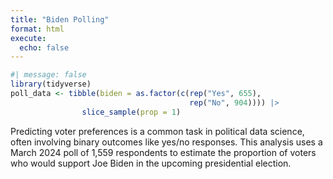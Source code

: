 ```yaml
---
title: "Biden Polling"
format: html
execute: 
  echo: false
---
```



```r
#| message: false
library(tidyverse)
poll_data <- tibble(biden = as.factor(c(rep("Yes", 655), 
                                        rep("No", 904)))) |> 
                slice_sample(prop = 1)

```
Predicting voter preferences is a common task in political data science, often involving binary outcomes like yes/no responses. This analysis uses a March 2024 poll of 1,559 respondents to estimate the proportion of voters who would support Joe Biden in the upcoming presidential election.

